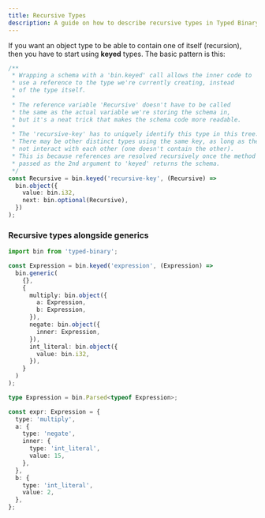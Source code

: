 ```yaml
---
title: Recursive Types
description: A guide on how to describe recursive types in Typed Binary
---
```


If you want an object type to be able to contain one of itself (recursion), then you have to start using **keyed** types. The basic pattern is this:

```ts
/**
 * Wrapping a schema with a 'bin.keyed' call allows the inner code to
 * use a reference to the type we're currently creating, instead
 * of the type itself.
 *
 * The reference variable 'Recursive' doesn't have to be called
 * the same as the actual variable we're storing the schema in,
 * but it's a neat trick that makes the schema code more readable.
 *
 * The 'recursive-key' has to uniquely identify this type in this tree.
 * There may be other distinct types using the same key, as long as they do
 * not interact with each other (one doesn't contain the other).
 * This is because references are resolved recursively once the method
 * passed as the 2nd argument to 'keyed' returns the schema.
 */
const Recursive = bin.keyed('recursive-key', (Recursive) =>
  bin.object({
    value: bin.i32,
    next: bin.optional(Recursive),
  })
);
```

### Recursive types alongside generics

```ts
import bin from 'typed-binary';

const Expression = bin.keyed('expression', (Expression) =>
  bin.generic(
    {},
    {
      multiply: bin.object({
        a: Expression,
        b: Expression,
      }),
      negate: bin.object({
        inner: Expression,
      }),
      int_literal: bin.object({
        value: bin.i32,
      }),
    }
  )
);

type Expression = bin.Parsed<typeof Expression>;

const expr: Expression = {
  type: 'multiply',
  a: {
    type: 'negate',
    inner: {
      type: 'int_literal',
      value: 15,
    },
  },
  b: {
    type: 'int_literal',
    value: 2,
  },
};
```
